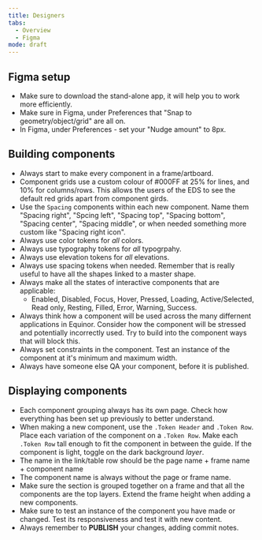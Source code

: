 ```yaml
---
title: Designers
tabs: 
  - Overview
  - Figma
mode: draft
---
```



## Figma setup 

* Make sure to download the stand-alone app, it will help you to work more efficiently. 
* Make sure in Figma, under Preferences that "Snap to geometry/object/grid" are all on. 
* In Figma, under Preferences - set your "Nudge amount" to 8px. 


## Building components

* Always start to make every component in a frame/artboard. 
* Component grids use a custom colour of #000FF at 25% for lines, and 10% for columns/rows. This allows the users of the EDS to see the default red grids apart from component girds. 
* Use the `Spacing` components within each new component. Name them "Spacing right", "Spcing left", "Spacing top", "Spacing bottom", "Spacing center", "Spacing middle", or when needed something more custom like "Spacing right icon". 
* Always use color tokens for *all* colors. 
* Always use typography tokens for *all* typogrpahy. 
* Always use elevation tokens for *all* elevations. 
* Always use spacing tokens when needed. Remember that is really useful to have all the shapes linked to a master shape. 
* Always make all the states of interactive components that are applicable: 
    * Enabled, Disabled, Focus, Hover, Pressed, Loading, Active/Selected, Read only, Resting, Filled, Error, Warning, Success. 
* Always think how a component will be used across the many differnent applications in Equinor. Consider how the component will be stressed and potentially incorrectly used. Try to build into the component ways that will block this. 
* Always set constraints in the component. Test an instance of the component at it's minimum and maximum width. 
* Always have someone else QA your component, before it is published. 

## Displaying components

* Each component grouping always has its own page. Check how everything has been set up previously to better understand. 
* When making a new component, use the `.Token Header` and `.Token Row`. Place each variation of the component on a `.Token Row`. Make each `.Token Row` tall enough to fit the component in between the guide. If the component is light, toggle on the dark background *layer*. 
* The name in the link/table row should be the page name + frame name + component name
* The component name is always without the page or frame name. 
* Make sure the section is grouped together on a frame and that all the components are the top layers. Extend the frame height when adding a new components. 
* Make sure to test an instance of the component you have made or changed. Test its responsiveness and test it with new content. 
* Always remember to **PUBLISH** your changes, adding commit notes.

